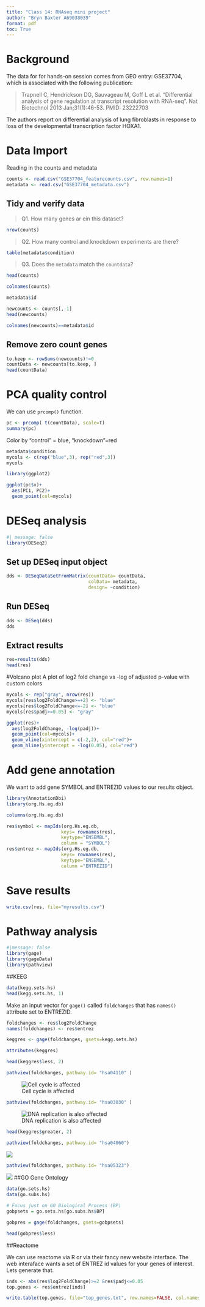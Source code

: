 ```yaml
---
title: "Class 14: RNAseq mini project"
author: "Bryn Baxter A69038039"
format: pdf
toc: True
---
```


# Background 
The data for for hands-on session comes from GEO entry: GSE37704, which is associated with the following publication:

>Trapnell C, Hendrickson DG, Sauvageau M, Goff L et al. "Differential analysis of gene regulation at transcript resolution with RNA-seq". Nat Biotechnol 2013 Jan;31(1):46-53. PMID: 23222703

The authors report on differential analysis of lung fibroblasts in response to loss of the developmental transcription factor HOXA1. 


# Data Import 

Reading in the counts and metadata 

```r
counts <- read.csv("GSE37704_featurecounts.csv", row.names=1)
metadata <- read.csv("GSE37704_metadata.csv")
```

## Tidy and verify data

>Q1. How many genes ar ein this dataset?

```r
nrow(counts)

```


>Q2. How many control and knockdown experiments are there? 

```r
table(metadata$condition)
```

>Q3. Does the `metadata` match the `countdata`?

```r
head(counts)
```
```r
colnames(counts)
```
```r
metadata$id
```
```r
newcounts <- counts[,-1]
head(newcounts)
```

```r
colnames(newcounts)==metadata$id
```

## Remove zero count genes
```r
to.keep <- rowSums(newcounts)!=0
countData <- newcounts[to.keep, ]
head(countData)
```



# PCA quality control 

We can use `prcomp()` function.
```r
pc <- prcomp( t(countData), scale=T)
summary(pc)
```
Color by "control" = blue, "knockdown"=red 
```r
metadata$condition
mycols <- c(rep("blue",3), rep("red",3))
mycols

```

```r
library(ggplot2)

ggplot(pc$x)+
  aes(PC1, PC2)+
  geom_point(col=mycols)

```

# DESeq analysis 
```r
#| message: false
library(DESeq2)
```

## Set up DESeq input object
```r
dds <- DESeqDataSetFromMatrix(countData= countData, 
                              colData= metadata, 
                              design= ~condition)
```

## Run DESeq
```r
dds <- DESeq(dds)
dds
```

## Extract results
```r
res=results(dds)
head(res)
```

#Volcano plot 
A plot of log2 fold change vs -log of adjusted p-value with custom colors

```r
mycols <- rep("gray", nrow(res))
mycols[res$log2FoldChange>=+2] <- "blue"
mycols[res$log2FoldChange<=-2] <- "blue"
mycols[res$padj>=0.05] <- "gray"
```


```r
ggplot(res)+
  aes(log2FoldChange, -log(padj))+
  geom_point(col=mycols)+
  geom_vline(xintercept = c(-2,2), col="red")+
  geom_hline(yintercept = -log(0.05), col="red")
```

# Add gene annotation 

We want to add gene SYMBOL and ENTREZID values to our results object. 

```r
library(AnnotationDbi)
library(org.Hs.eg.db)
```

```r
columns(org.Hs.eg.db)
```

```r
res$symbol <- mapIds(org.Hs.eg.db, 
                    keys= rownames(res),
                    keytype="ENSEMBL", 
                    column = "SYMBOL")
res$entrez <- mapIds(org.Hs.eg.db, 
                    keys= rownames(res),
                    keytype="ENSEMBL", 
                    column ="ENTREZID")

```

# Save results 

```r
write.csv(res, file="myresults.csv")
```


# Pathway analysis


```r
#|message: false 
library(gage)
library(gageData)
library(pathview)
```

##KEEG
```r
data(kegg.sets.hs)
head(kegg.sets.hs, 1)
```
Make an input vector for `gage()` called `foldchanges` that has `names()` attribute set to ENTREZID. 

```r
foldchanges <- res$log2FoldChange
names(foldchanges) <- res$entrez

```

```r
keggres <- gage(foldchanges, gsets=kegg.sets.hs)
```

```r
attributes(keggres)
```

```r
head(keggres$less, 2)
```

```r
pathview(foldchanges, pathway.id= "hsa04110" )
```
![Cell cycle is affected](hsa04110.pathview.png)

```r
pathview(foldchanges, pathway.id= "hsa03030" )
```
![DNA replication is also affected](hsa03030.pathview.png)
```r
head(keggres$greater, 2)

```

```r
pathview(foldchanges, pathway.id= "hsa04060")
```
![](hsa04060.pathview.png)
```r
pathview(foldchanges, pathway.id= "hsa05323")
```

![](hsa05323.pathview.png)
##GO Gene Ontology 

```r
data(go.sets.hs)
data(go.subs.hs)

# Focus just on GO Biological Process (BP)
gobpsets = go.sets.hs[go.subs.hs$BP]

gobpres = gage(foldchanges, gsets=gobpsets)
```


```r
head(gobpres$less)
```

##Reactome 

We can use reactome via R or via their fancy new website interface. The web interaface wants a set of ENTREZ id values for your genes of interest. Lets generate that. 

```r
inds <- abs(res$log2FoldChange)>=2 &res$padj<=0.05
top.genes <- res$entrez[inds]
```


```r
write.table(top.genes, file="top_genes.txt", row.names=FALSE, col.names=FALSE, quote=FALSE)
```

